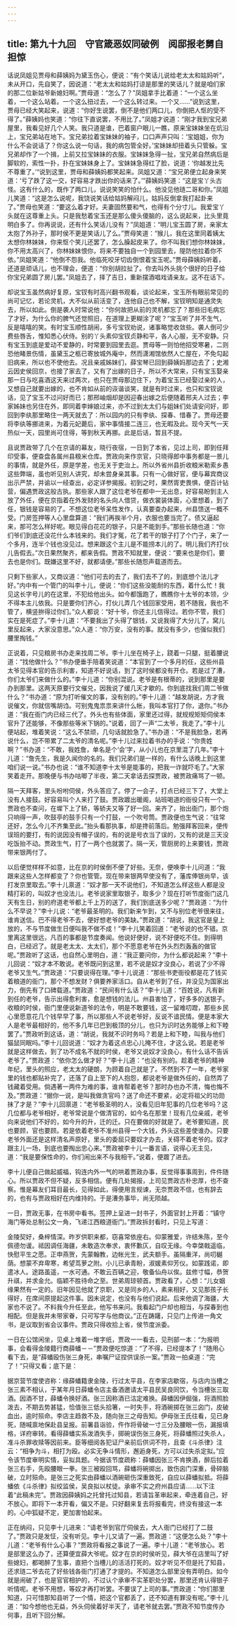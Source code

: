 ```yaml
---
---
---
```

title: 第九十九回　守官箴恶奴同破例　阅邸报老舅自担惊
---

话说凤姐见贾母和薛姨妈为黛玉伤心，便说：“有个笑话儿说给老太太和姑妈听”，未从开口，先自笑了，因说道：“老太太和姑妈打谅是那里的笑话儿？就是咱们家的那二位新姑爷新媳妇啊。”贾母道：“怎么了？”凤姐拿手比着道：“一个这么坐着，一个这么站着。一个这么扭过去，一个这么转过来。一个又……”说到这里，贾母已经大笑起来，说道：“你好生说罢，倒不是他们两口儿，你倒把人怄的受不得了。”薛姨妈也笑道：“你往下直说罢，不用比了。”凤姐才说道：“刚才我到宝兄弟屋里，我看见好几个人笑。我只道是谁，巴着窗户眼儿一瞧，原来宝妹妹坐在炕沿上，宝兄弟站在地下。宝兄弟拉着宝妹妹的袖子，口口声声只叫：‘宝姐姐，你为什么不会说话了？你这么说一句话，我的病包管全好。’宝妹妹却扭着头只管躲。宝兄弟却作了一个揖，上前又拉宝妹妹的衣服。宝妹妹急得一扯，宝兄弟自然病后是脚软的，索性一扑，扑在宝妹妹身上了。宝妹妹急得红了脸，说道：‘你越发比先不尊重了。’“说到这里，贾母和薛姨妈都笑起来。凤姐又道：“宝兄弟便立起身来笑道：‘亏了跌了这一交，好容易才跌出你的话来了。’”薛姨妈笑道：“这是宝丫头古怪。这有什么的，既作了两口儿，说说笑笑的怕什么。他没见他琏二哥和你。”凤姐儿笑道：“这是怎么说呢，我饶说笑话给姑妈解闷儿，姑妈反倒拿我打起卦来了。”贾母也笑道：“要这么着才好。夫妻固然要和气，也得有个分寸儿。我爱宝丫头就在这尊重上头。只是我愁着宝玉还是那么傻头傻脑的，这么说起来，比头里竟明白多了。你再说说，还有什么笑话儿没有？”凤姐道：“明儿宝玉圆了房，亲家太太抱了外孙子，那时侯不更是笑话儿了么。”贾母笑道：“猴儿，我在这里同着姨太太想你林妹妹，你来怄个笑儿还罢了，怎么臊起皮来了。你不叫我们想你林妹妹，你不用太高兴了，你林妹妹恨你，将来不要独自一个到园里去，隄防他拉着你不依。”凤姐笑道：“他倒不怨我。他临死咬牙切齿倒恨着宝玉呢。”贾母薛姨妈听着，还道是顽话儿，也不理会，便道：“你别胡拉扯了。你去叫外头挑个很好的日子给你宝兄弟圆了房儿罢。”凤姐去了，择了吉日，重新摆酒唱戏请亲友。这不在话下。

却说宝玉虽然病好复原，宝钗有时高兴翻书观看，谈论起来，宝玉所有眼前常见的尚可记忆，若论灵机，大不似从前活变了，连他自己也不解，宝钗明知是通灵失去，所以如此。倒是袭人时常说他：“你何故把从前的灵机都忘了？那些旧毛病忘了才好，为什么你的脾气还觉照旧，在道理上更糊涂了呢？”宝玉听了并不生气，反是嘻嘻的笑。有时宝玉顺性胡闹，多亏宝钗劝说，诸事略觉收敛些。袭人倒可少费些唇舌，惟知悉心伏侍。别的丫头素仰宝钗贞静和平，各人心服，无不安静。只有宝玉到底是爱动不爱静的，时常要到园里去逛。贾母等一则怕他招受寒暑，二则恐他睹景伤情，虽黛玉之柩已寄放城外庵中，然而潇湘馆依然人亡屋在，不免勾起旧病来，所以也不使他去。况且亲戚姊妹们，薛宝琴已回到薛姨妈那边去了；史湘云因史侯回京，也接了家去了，又有了出嫁的日子，所以不大常来，只有宝玉娶亲那一日与吃喜酒这天来过两次，也只在贾母那边住下，为着宝玉已经娶过亲的人，又想自己就要出嫁的，也不肯如从前的诙谐谈笑，就是有时过来，也只和宝钗说话，见了宝玉不过问好而已；那邢岫烟却是因迎春出嫁之后便随着邢夫人过去；李家姊妹也另住在外，即同着李婶娘过来，亦不过到太太们与姐妹们处请安问好，即回到李纨那里略住一两天就去了：所以园内的只有李纨、探春、惜春了。贾母还要将李纨等挪进来，为着元妃薨后，家中事情接二连三，也无暇及此。现今天气一天热似一天，园里尚可住得，等到秋天再挪。此是后话，暂且不提。

且说贾政带了几个在京请的幕友，晓行夜宿，一日到了本省，见过上司，即到任拜印受事，便查盘各属州县粮米仓库。贾政向来作京官，只晓得郎中事务都是一景儿的事情，就是外任，原是学差，也无关于吏治上。所以外省州县折收粮米勒索乡愚这些弊端，虽也听见别人讲究，却未尝身亲其事。只有一心做好官，便与幕宾商议出示严禁，并谕以一经查出，必定详参揭报。初到之时，果然胥吏畏惧，便百计钻营，偏遇贾政这般古执。那些家人跟了这位老爷在都中一无出息，好容易盼到主人放了外任，便在京指着在外发财的名头向人借贷，做衣裳装体面，心里想着，到了任，银钱是容易的了。不想这位老爷呆性发作，认真要查办起来，州县馈送一概不受。门房签押等人心里盘算道：“我们再挨半个月，衣服也要当完了。债又逼起来，那可怎么样好呢。眼见得白花花的银子，只是不能到手。”那些长随也道：“你们爷们到底还没花什么本钱来的。我们才冤，花了若干的银子打了个门子，来了一个多月，连半个钱也没见过。想来跟这个主儿是不能捞本儿的了。明儿我们齐打伙儿告假去。”次日果然聚齐，都来告假。贾政不知就里，便说：“要来也是你们，要去也是你们。既嫌这里不好，就都请便。”那些长随怨声载道而去。

只剩下些家人，又商议道：“他们可去的去了，我们去不了的，到底想个法儿才好。”内中有一个管门的叫李十儿，便说：“你们这些没能耐的东西，着什么忙！我见这长字号儿的在这里，不犯给他出头。如今都饿跑了，瞧瞧你十太爷的本领，少不得本主儿依我。只是要你们齐心，打伙儿弄几个钱回家受用，若不随我，我也不管了，横竖拚得过你们。”众人都说：“好十爷，你还主儿信得过。若你不管，我们实在是死症了。”李十儿道：“不要我出了头得了银钱，又说我得了大分儿了。窝儿里反起来，大家没意思。”众人道：“你万安，没有的事。就没有多少，也强似我们腰里掏钱。”

正说着，只见粮房书办走来找周二爷。李十儿坐在椅子上，跷着一只腿，挺着腰说道：“找他做什么？”书办便垂手陪着笑说道：“本官到了一个多月的任，这些州县太爷见得本官的告示利害，知道不好说话，到了这时侯都没有开仓。若是过了漕，你们太爷们来做什么的。”李十儿道：“你别混说。老爷是有根蒂的，说到那里是要办到那里。这两天原要行文催兑，因我说了缓几天才歇的。你到底找我们周二爷做什么？”书办道：“原为打听催文的事，没有别的。”李十儿道：“越发胡说，方才我说催文，你就信嘴胡诌。可别鬼鬼祟祟来讲什么帐，我叫本官打了你，退你。”书办道：“我在衙门内已经三代了。外头也有些体面，家里还过得，就规规矩矩伺侯本官升了还能够，不像那些等米下锅的。”说着，回了一声“二太爷，我走了。”李十儿便站起，堆着笑说：“这么不禁顽，几句话就脸急了。”书办道：“不是我脸急，若再说什么，岂不带累了二太爷的清名呢。”李十儿过来拉着书办的手说：“你贵姓啊？”书办道：“不敢，我姓詹，单名是个‘会’字，从小儿也在京里混了几年。”李十儿道：“詹先生，我是久闻你的名的。我们兄弟们是一样的，有什么话晚上到这里咱们说一说。”书办也说：“谁不知道李十太爷是能事的，把我一诈就吓毛了。”大家笑着走开。那晚便与书办咕唧了半夜，第二天拿话去探贾政，被贾政痛骂了一顿。

隔一天拜客，里头吩咐伺侯，外头答应了。停了一会子，打点已经三下了，大堂上没有人接鼓。好容易叫个人来打了鼓。贾政踱出暖阁，站班喝道的衙役只有一个。贾政也不查问，在墀下上了轿，等轿夫又等了好一回。来齐了，抬出衙门，那个炮只响得一声，吹鼓亭的鼓手只有一个打鼓，一个吹号筒。贾政便也生气说：“往常还好，怎么今儿不齐集至此。”抬头看那执事，却是搀前落后。勉强拜客回来，便传误班的要打，有的说因没有帽子误的，有的说是号衣当了误的，又有的说是三天没吃饭抬不动。贾政生气，打了一两个也就罢了。隔一天，管厨房的上来要钱，贾政带来银两付了。

以后便觉样样不如意，比在京的时侯倒不便了好些。无奈，便唤李十儿问道：“我跟来这些人怎样都变了？你也管管。现在带来银两早使没有了，藩库俸银尚早，该打发京里取去。”李十儿禀道：“奴才那一天不说他们，不知道怎么样这些人都是没精打彩的，叫奴才也没法儿。老爷说家里取银子，取多少？现在打听节度衙门这几天有生日，别的府道老爷都上千上万的送了，我们到底送多少呢？”贾政道：“为什么不早说？”李十儿说：“老爷最圣明的。我们新来乍到，又不与别位老爷很来往，谁肯送信。巴不得老爷不去，便好想老爷的美缺。”贾政道：“胡说，我这官是皇上放的，不与节度做生日便叫我不做不成！”李十儿笑着回道：“老爷说的也不错。京里离这里很远，凡百的事都是节度奏闻。他说好便好，说不好便吃不住。到得明白，已经迟了。就是老太太、太太们，那个不愿意老爷在外头烈烈轰轰的做官呢。”贾政听了这话，也自然心里明白，道：“我正要问你，为什么都说起来？”李十儿回说：“奴才本不敢说。老爷既问到这里，若不说是奴才没良心，若说了少不得老爷又生气。”贾政道：“只要说得在理。”李十儿说道：“那些书吏衙役都是花了钱买着粮道的衙门，那个不想发财？俱要养家活口。自从老爷到了任，并没见为国家出力，倒先有了口碑载道。”贾政道：“民间有什么话？”李十儿道：“百姓说，凡有新到任的老爷，告示出得愈利害，愈是想钱的法儿。州县害怕了，好多多的送银子。收粮的时侯，衙门里便说新道爷的法令，明是不敢要钱，这一留难叨蹬，那些乡民心里愿意花几个钱早早了事，所以那些人不说老爷好，反说不谙民情。便是本家大人是老爷最相好的，他不多几年已巴到极顶的分儿，也只为识时达务能够上和下睦罢了。”贾政听到这话，道：“胡说，我就不识时务吗？若是上和下睦，叫我与他们猫鼠同眠吗。”李十儿回说道：“奴才为着这点忠心儿掩不住，才这么说。若是老爷就是这样做去，到了功不成名不就的时侯，老爷又说奴才没良心，有什么话不告诉老爷了。”贾政道：“依你怎么做才好？”李十儿道：“也没有别的。趁着老爷的精神年纪，里头的照应，老太太的硬朗，为顾着自己就是了。不然到不了一年，老爷家里的钱也都贴补完了，还落了自上至下的人抱怨，都说老爷是做外任的，自然弄了钱藏着受用。倘遇著一两件为难的事，谁肯帮着老爷？那时办也办不清，悔也悔不及。”贾政道：“据你一说，是叫我做贪官吗？送了命还不要紧，必定将祖父的功勋抹了才是？”李十儿回禀道：“老爷极圣明的人，没看见旧年犯事的几位老爷吗？这几位都与老爷相好，老爷常说是个做清官的，如今名在那里！现有几位亲戚，老爷向来说他们不好的，如今升的升，迁的迁。只在要做的好就是了。老爷要知道，民也要顾，官也要顾。若是依着老爷不准州县得一个大钱，外头这些差使谁办。只要老爷外面还是这样清名声原好，里头的委屈只要奴才办去，关碍不着老爷的。奴才跟主儿一场，到底也要掏出忠心来。”贾政被李十儿一番言语，说得心无主见，道：“我是要保性命的，你们闹出来不与我相干。”说着，便踱了进去。

李十儿便自己做起威福，钩连内外一气的哄着贾政办事，反觉得事事周到，件件随心。所以贾政不但不疑，反多相信。便有几处揭报，上司见贾政古朴忠厚，也不查察。惟是幕友们耳目最长，见得如此，得便用言规谏，无奈贾政不信，也有辞去的，也有与贾政相好在内维持的。于是漕务事毕，尚无陨越。

一日，贾政无事，在书房中看书。签押上呈进一封书子，外面官封上开着：“镇守海门等处总制公文一角，飞递江西粮道衙门。”贾政拆封看时，只见上写道：

金陵契好，桑梓情深。昨岁供职来都，窃喜常依座右。仰蒙雅爱，许结朱陈，至今佩德勿谖。祗因调任海疆，未敢造次奉求，衷怀歉仄，自叹无缘。今幸棨戟遥临，快慰平生之愿。正申燕贺，先蒙翰教，边帐光生，武夫额手。虽隔重洋，尚叨樾荫。想蒙不弃卑寒，希望茑萝之附。小儿已承青盼，淑媛素仰芳仪。如蒙践诺，即遣冰人。途路虽遥，一水可通。不敢云百辆之迎，敬备仙舟以俟。兹修寸幅，恭贺升祺，并求金允。临颖不胜待命之至。世弟周琼顿首。贾政看了，心想：“儿女姻缘果然有一定的。旧年因见他就了京职，又是同乡的人，素来相好，又见那孩子长得好，在席间原提起这件事。因未说定，也没有与他们说起。后来他调了海疆，大家也不说了。不料我今升任至此，他写书来问。我看起门户却也相当，与探春到也相配。但是我并未带家眷，只可写字与他商议。”正在踌躇，只见门上传进一角文书，是议取到省会议事件。贾政只得收拾上省，侯节度派委。

一日在公馆闲坐，见桌上堆着一堆字纸，贾政一一看去，见刑部一本：“为报明事，会看得金陵籍行商薛蟠－－”贾政便吃惊道：“了不得，已经提本了！”随用心看下去，是“薛蟠殴伤张三身死，串嘱尸证捏供误杀一案。”贾政一拍桌道：“完了！”只得又看；底下是：

据京营节度使咨称：缘薛蟠籍隶金陵，行过太平县，在李家店歇宿，与店内当槽之张三素不相认，于某年月日薛蟠令店主备酒邀请太平县民吴良同饮，令当槽张三取酒。因酒不甘，薛蟠令换好酒。张三因称酒已沽定难换。薛蟠因伊倔强，将酒照脸泼去，不期去势甚猛，恰值张三低头拾箸，一时失手，将酒碗掷在张三囟门，皮破血出，逾时殒命。李店主趋救不及，随向张三之母告知。伊母张王氏往看，见已身死，随喊禀地保赴县呈报。前署县诣验，仵作将骨破一寸三分及腰眼一伤，漏报填格，详府审转。看得薛蟠实系泼酒失手，掷碗误伤张三身死，将薛蟠照过失杀人，准斗杀罪收赎等因前来。臣等细阅各犯证尸亲前后供词不符，且查《斗杀律》注云：“相争为斗，相打为殴。必实无争斗情形，邂逅身死，方可以过失杀定拟。”应令该节度审明实情，妥拟具题。今据该节度疏称：薛蟠因张三不肯换酒，醉后拉着张三右手，先殴腰眼一拳。张三被殴回骂，薛蟠将碗掷出，致伤囟门深重，骨碎脑破，立时殒命。是张三之死实由薛蟠以酒碗砸伤深重致死，自应以薛蟠拟抵。将薛蟠依《斗杀律》拟绞监侯，吴良拟以杖徒。承审不实之府州县应请……以下注着“此稿未完”。贾政因薛姨妈之托曾托过知县，若请旨革审起来，牵连着自己，好不放心。即将下一本开看，偏又不是。只好翻来复去将报看完，终没有接这一本的。心中狐疑不定，更加害怕起来。

正在纳闷，只见李十儿进来：“请老爷到官厅伺侯去，大人衙门已经打了二鼓了。”贾政只是发怔，没有听见。李十儿又请了一遍。贾政道：“这便怎么处？”李十儿道：“老爷有什么心事？”贾政将看报之事说了一遍。李十儿道：“老爷放心。若是部里这么办了，还算便宜薛大爷呢。奴才在京的时侯听见，薛大爷在店里叫了好些媳妇，都喝醉了生事，直把个当槽儿的活活打死的。奴才听见不但是托了知县，还求琏二爷去花了好些钱各衙门打通了才提的。不知道怎么部里没有弄明白。如今就是闹破了，也是官官相护的，不过认个承审不实革职处分罢，那里还肯认得银子听情呢。老爷不用想，等奴才再打听罢。不要误了上司的事。”贾政道：“你们那里知道，只可惜那知县听了一个情，把这个官都丢了，还不知道有罪没有呢。”李十儿道：“如今想他也无益，外头伺侯着好半天了，请老爷就去罢。”贾政不知节度传办何事，且听下回分解。